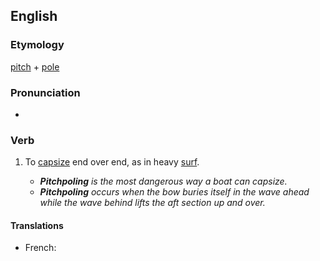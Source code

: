 ==English==

===Etymology===
[[pitch]] + [[pole]]

===Pronunciation===
* {{a|US}} {{IPA|/ˈpɪtʃpoʊl/|lang=en}}

===Verb===
{{en-verb|pitchpol}}

# {{lb|en|of a boat}} To [[capsize]] end over end, as in heavy [[surf]].
#* '''''Pitchpoling''' is the most dangerous way a boat can capsize.''
#* '''''Pitchpoling''' occurs when the bow buries itself in the wave ahead while the wave behind lifts the aft section up and over.''

====Translations====
{{trans-top|capsize end over end}}
* French: {{t+|fr|sancir}}
{{trans-mid}}
{{trans-bottom}}